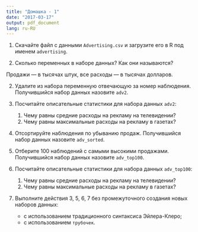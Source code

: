 ```yaml
---
title: "Домашка - 1"
date: "2017-03-17"
output: pdf_document
lang: ru-RU
---
```


1. Скачайте файл с данными `Advertising.csv` и загрузите его в R под именем  `advertising`.

2. Сколько переменных в наборе данных? Как они называются?

Продажи — в тысячах штук, все расходы — в тысячах долларов.

2. Удалите из набора переменную отвечающую за номер наблюдения. Получившийся набор данных назовите `adv2`.

3. Посчитайте описательные статистики для набора данных `adv2`:
    1. Чему равны средние расходы на рекламу на телевидении? 
    1. Чему равны максимальные расходы на рекламу в газетах?
3. Отсортируйте наблюдения по убыванию продаж. Получившийся набор данных назовите `adv_sorted`.
4. Отберите 100 наблюдений с самыми высокими продажами. Получившийся набор данных назовите `adv_top100`.
3. Посчитайте описательные статистики для набора данных `adv_top100`:
    1. Чему равны средние расходы на рекламу на телевидении? 
    1. Чему равны максимальные расходы на рекламу в газетах?
5. Выполните действия 3, 5, 6, 7 без промежуточного создания новых наборов данных:
    * с использованием традиционного синтаксиса Эйлера-Клеро;
    * с использованием `трубочек`.
